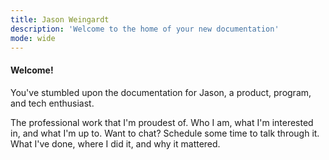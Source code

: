 ```yaml
---
title: Jason Weingardt
description: 'Welcome to the home of your new documentation'
mode: wide
---
```



#### Welcome!

You've stumbled upon the documentation for Jason, a product, program, and tech enthusiast.

<CardGroup cols={2}>
  <Card
    title="My Work"
    icon="pen-to-square"
    href="https://mintlify.com/docs/quickstart"
  >
    The professional work that I'm proudest of.
  </Card>
  <Card
    title="About Me"
    icon="user-vneck-hair"
    href="https://mintlify.com/docs/development"
  >
    Who I am, what I'm interested in, and what I'm up to.
  </Card>
    <Card
    title="Get in touch"
    icon="calendar-days"
    href="https://fantastical.app/jasonw/chat"
  >
    Want to chat? Schedule some time to talk through it.
  </Card>
    <Card
    title="Resume"
    icon="file-user"
    href="https://mintlify.com/docs/development"
  >
    What I've done, where I did it, and why it mattered.
  </Card>
</CardGroup>
